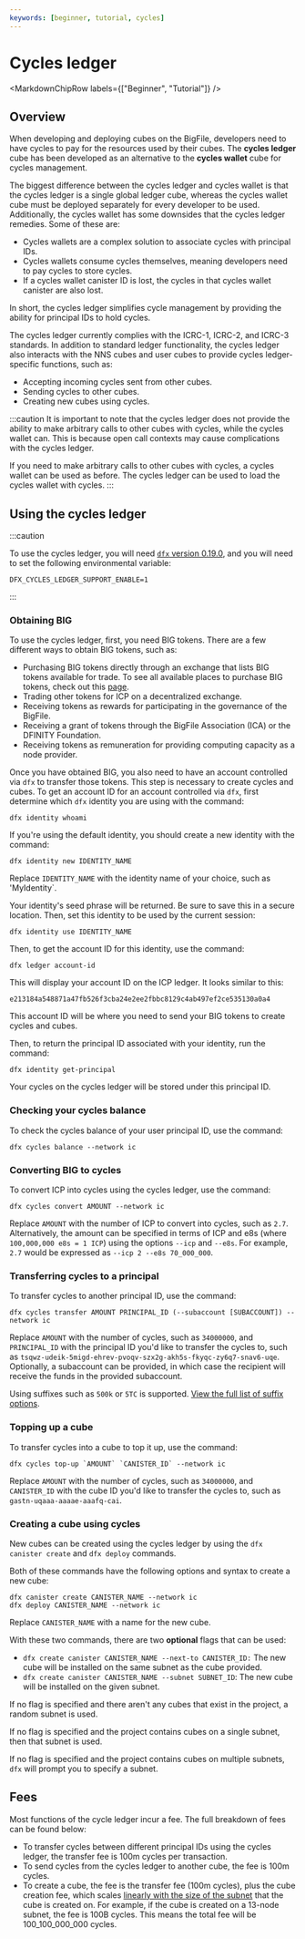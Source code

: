 ```yaml
---
keywords: [beginner, tutorial, cycles]
---
```



# Cycles ledger

<MarkdownChipRow labels={["Beginner", "Tutorial"]} />

## Overview

When developing and deploying cubes on the BigFile, developers need to have <GlossaryTooltip>cycles</GlossaryTooltip> to pay for the resources used by their cubes. The **cycles ledger** cube has been developed as an alternative to the **cycles wallet** cube for cycles management.

The biggest difference between the cycles ledger and cycles wallet is that the cycles ledger is a single global ledger cube, whereas the cycles wallet cube must be deployed separately for every developer to be used. Additionally, the cycles wallet has some downsides that the cycles ledger remedies. Some of these are:

- Cycles wallets are a complex solution to associate cycles with principal IDs.
- Cycles wallets consume cycles themselves, meaning developers need to pay cycles to store cycles.
- If a cycles wallet canister ID is lost, the cycles in that cycles wallet canister are also lost.

In short, the cycles ledger simplifies cycle management by providing the ability for principal IDs to hold cycles.

The cycles ledger currently complies with the ICRC-1, ICRC-2, and ICRC-3 standards. In addition to standard ledger functionality, the cycles ledger also interacts with the NNS cubes and user cubes to provide cycles ledger-specific functions, such as:

- Accepting incoming cycles sent from other cubes.
- Sending cycles to other cubes.
- Creating new cubes using cycles.

:::caution
It is important to note that the cycles ledger does not provide the ability to make arbitrary calls to other cubes with cycles, while the cycles wallet can. This is because open call contexts may cause complications with the cycles ledger.

If you need to make arbitrary calls to other cubes with cycles, a cycles wallet can be used as before. The cycles ledger can be used to load the cycles wallet with cycles.
:::

## Using the cycles ledger

:::caution

To use the cycles ledger, you will need [`dfx` version 0.19.0](/docs/current/developer-docs/getting-started/install/), and you will need to set the following environmental variable:

```
DFX_CYCLES_LEDGER_SUPPORT_ENABLE=1
```

:::

### Obtaining BIG

To use the cycles ledger, first, you need BIG tokens. There are a few different ways to obtain BIG tokens, such as:

- Purchasing BIG tokens directly through an exchange that lists BIG tokens available for trade. To see all available places to purchase BIG tokens, check out this [page](https://coinmarketcap.com/currencies/).
- Trading other tokens for ICP on a decentralized exchange.
- Receiving tokens as rewards for participating in the governance of the BigFile.
- Receiving a grant of tokens through the BigFile Association (ICA) or the DFINITY Foundation.
- Receiving tokens as remuneration for providing computing capacity as a node provider.

Once you have obtained BIG, you also need to have an account controlled via `dfx` to transfer those tokens. This step is necessary to create cycles and cubes. To get an account ID for an account controlled via `dfx`, first determine which `dfx` identity you are using with the command:

```
dfx identity whoami
```

If you're using the default identity, you should create a new identity with the command:

```
dfx identity new IDENTITY_NAME
```

Replace `IDENTITY_NAME` with the identity name of your choice, such as 'MyIdentity`.

Your identity's seed phrase will be returned. Be sure to save this in a secure location. Then, set this identity to be used by the current session:

```
dfx identity use IDENTITY_NAME
```

Then, to get the account ID for this identity, use the command:

```
dfx ledger account-id
```

This will display your account ID on the ICP ledger. It looks similar to this:

```
e213184a548871a47fb526f3cba24e2ee2fbbc8129c4ab497ef2ce535130a0a4
```

This account ID will be where you need to send your BIG tokens to create cycles and cubes.

Then, to return the principal ID associated with your identity, run the command:

```
dfx identity get-principal
```

Your cycles on the cycles ledger will be stored under this principal ID.

### Checking your cycles balance

To check the cycles balance of your user principal ID, use the command:

```
dfx cycles balance --network ic
```

### Converting BIG to cycles

To convert ICP into cycles using the cycles ledger, use the command:

```
dfx cycles convert AMOUNT --network ic
```

Replace `AMOUNT` with the number of ICP to convert into cycles, such as `2.7`. Alternatively, the amount can be specified in terms of ICP and e8s (where `100,000,000 e8s = 1 ICP`) using the options `--icp` and `--e8s`. For example, `2.7` would be expressed as `--icp 2 --e8s 70_000_000`.

### Transferring cycles to a principal

To transfer cycles to another principal ID, use the command:

```
dfx cycles transfer AMOUNT PRINCIPAL_ID (--subaccount [SUBACCOUNT]) --network ic
```

Replace `AMOUNT` with the number of cycles, such as `34000000`, and `PRINCIPAL_ID` with the principal ID you'd like to transfer the cycles to, such as `tsqwz-udeik-5migd-ehrev-pvoqv-szx2g-akh5s-fkyqc-zy6q7-snav6-uqe`. Optionally, a subaccount can be provided, in which case the recipient will receive the funds in the provided subaccount.

Using suffixes such as `500k` or `5TC` is supported. [View the full list of suffix options](https://github.com/dfinity/sdk/blob/master/CHANGELOG.md#feat-accept-more-ways-to-specify-cycle-and-e8s-amounts).

### Topping up a cube

To transfer cycles into a cube to top it up, use the command:

```
dfx cycles top-up `AMOUNT` `CANISTER_ID` --network ic
```

Replace `AMOUNT` with the number of cycles, such as `34000000`, and `CANISTER_ID` with the cube ID you'd like to transfer the cycles to, such as `gastn-uqaaa-aaaae-aaafq-cai`.

### Creating a cube using cycles

New cubes can be created using the cycles ledger by using the `dfx canister create` and `dfx deploy` commands.

Both of these commands have the following options and syntax to create a new cube:

```
dfx canister create CANISTER_NAME --network ic
dfx deploy CANISTER_NAME --network ic
```

Replace `CANISTER_NAME` with a name for the new cube.

With these two commands, there are two **optional** flags that can be used:

- `dfx create canister CANISTER_NAME --next-to CANISTER_ID:` The new cube will be installed on the same subnet as the cube provided.
- `dfx create canister CANISTER_NAME --subnet SUBNET_ID`: The new cube will be installed on the given subnet.

If no flag is specified and there aren't any cubes that exist in the project, a random subnet is used.

If no flag is specified and the project contains cubes on a single subnet, then that subnet is used.

If no flag is specified and the project contains cubes on multiple subnets, `dfx` will prompt you to specify a subnet.

## Fees

Most functions of the cycle ledger incur a fee. The full breakdown of fees can be found below:

- To transfer cycles between different principal IDs using the cycles ledger, the transfer fee is 100m cycles per transaction.
- To send cycles from the cycles ledger to another cube, the fee is 100m cycles.
- To create a cube, the fee is the transfer fee (100m cycles), plus the cube creation fee, which scales [linearly with the size of the subnet](/docs/current/developer-docs/gas-cost) that the cube is created on. For example, if the cube is created on a 13-node subnet, the fee is 100B cycles. This means the total fee will be 100_100_000_000 cycles.
